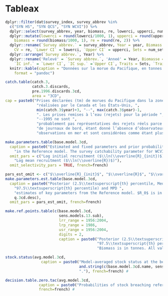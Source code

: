 \clearpage

# Tableax

```r
dplyr::filter(dat$survey_index, survey_abbrev %in%
  c("SYN HS", "SYN QCS", "SYN WCVI")) %>%
  dplyr::select(survey_abbrev, year, biomass, re, lowerci, upperci, num_sets, num_pos_sets) %>%
  dplyr::mutate(lowerci = round(lowerci/1000, 1), upperci = round(upperci/1000, 1),
    biomass = round(biomass/1000, 1), re = round(re, 2)) %>%
  dplyr::rename(`Survey abbrev.` = survey_abbrev, Year = year, Biomass = biomass,
    CV = re, `Lower CI` = lowerci, `Upper CI` = upperci, Sets = num_sets, `Positive sets` = num_pos_sets) %>%
  dplyr::arrange(`Survey abbrev.`, Year) %>%
  dplyr::rename('Relevé' = `Survey abbrev.`, 'Anneé' = Year, Biomasse = Biomass,
    `IC inf.` = `Lower CI`, `IC sup.` =`Upper CI`, Traits = Sets, `Traits  positifs` = `Positive sets` ) %>% 
  knitr::kable(caption = "Données sur la morue du Pacifique, en tonnes métriques, tirées des relevés au chalut canadiens ( on ne tient pas compte de la capturabilité associée aux relevés). Les traits positifs représentent le nombre de traits de chalut dans lesquels des morues du Pacifique étaient présentes. Dans le tableau : SYN HS = relevé synoptique mené dans le détroit d’Hécate; SYN QCS = relevé synoptique mené dans le bassin de la Reine-Charlotte; SYN WCVI = relevé synoptique mené au large de la côte ouest de l’île de Vancouver. Les indices des  SYN QCS et SYN HS ne sont pas inclus dans cette évaluation, mais sont présentés à des fins de comparaison.", booktabs = TRUE, linesep = "", 
    format = "pandoc")
```

\clearpage

```r
catch.table(catch.3,
            catch.3.discards,
            pre.1996.discards.3cd,
            area = "3CD",
cap = paste0("Prises déclarées (tm) de morues du Pacifique dans la zone 3CD ",
              "réalisées par le Canada et les États-Unis, ",
              min(catch.3$year)+3, "--", max(catch.3$year)-1,
              ". Les prises remises à l’eau (rejets) pour la période ", min(catch.3$year)+3,
              "--1995 ne sont ",
              "probablement pas représentatives des rejets réels parce que les estimations proviennent ",
              "de journaux de bord, étant donné l’absence d’observateurs. Les estimations des rejets depuis 1996 sont fondées sur les ",
              "observations en mer et sont considérées comme étant plus représentatives des rejets réels.  Les valeurs ont été arrondies aux fins de présentation."), french=french)
```

\clearpage

```r
make.parameters.table(base.model.3cd,
  caption = paste0("Estimated and fixed parameters and prior probability distributions used ",
    "in the Reference model. The survey catchability parameter for WCVI ($q_1$) was estimated with the prior probability distribution $\\mathrm{Normal}(\\ln(0.228),0.3)$. The other survey catchability parameters (Table 4) were estimated without priors."),
  omit_pars = c("Log initial recruitment ($\\ln(\\overline{R}_{init})$)",
    "Log mean recruitment ($\\ln(\\overline{R})$)"),
  omit_selectivity_pars = TRUE, french=french)
```


```r
pars_est_omit <- c("$\\overline{R}_{init}$", "$\\overline{R}$", "$\\vartheta$","$B_0$")
make.parameters.est.table(base.model.3cd,
  caption = paste0("Posterior (2.5\\textsuperscript{th} percentile, Median, and ",
    "97.5\\textsuperscript{th} percentile) and MPD ",
    "estimates of key parameters from the Reference model. $R_0$ is in thousands of fish. $\\hat{R}$ is the potential scale reduction statistic and $n_\\mathrm{eff}$ is the effective number of simulation draws (see text). ",
    q.3cd.desc),
  omit_pars = pars_est_omit, french=french)
```

\clearpage

```r
make.ref.points.table(c(base.model.3cd,
                        sens.models.13.sub),
                        lrr_range = 1956:2004,
                        lrp_range = 1986,
                        usr_range = 1956:2004,
                        digits = 2,
                        caption = paste0("Posterior (2.5\\textsuperscript{th} percentile, Median, and ",
                                         "97.5\\textsuperscript{th} percentile) model-averaged estimates of reference points. ",
                                         "Biomass is in tonnes. All values are rounded. Ratios were calculated using full posterior distributions and cannot be calculated directly from the table."), french=french)
```

```r
stock.status(avg.model.3cd,
                caption = paste0("Model-averaged stock status at the beginning of 2023. Models averaged are: ",
                                 and.string(c(base.model.3cd.name, sens.models.name.13.sub)),
                                 "."), french=french) #
```

```r
decision.table.zero.tac(avg.model.3cd,
               caption = paste0("Probabilities of stock breaching reference points under TAC = 0 for a one-year projection, with model averaging. See Table 8 caption for scenario descriptions"),
               french=french) #
```

